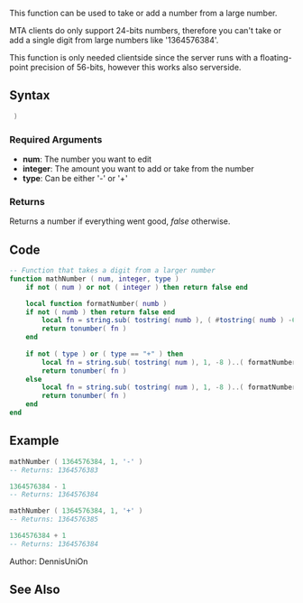 {{Useful Function}}

This function can be used to take or add a number from a large number.

MTA clients do only support 24-bits numbers, therefore you can't take or add a single digit from large numbers like '1364576384'.

This function is only needed clientside since the server runs with a floating-point precision of 56-bits, however this works also serverside.

==Syntax==
<syntaxhighlight lang="lua"> )</syntaxhighlight>

===Required Arguments===
* '''num''': The number you want to edit
* '''integer''': The amount you want to add or take from the number
* '''type ''': Can be either '-' or '+'

===Returns===
Returns a number if everything went good, ''false'' otherwise.

==Code==
<syntaxhighlight lang="lua">
-- Function that takes a digit from a larger number
function mathNumber ( num, integer, type )
    if not ( num ) or not ( integer ) then return false end

    local function formatNumber( numb )
    if not ( numb ) then return false end
        local fn = string.sub( tostring( numb ), ( #tostring( numb ) -6 ) )
        return tonumber( fn )
    end
	
    if not ( type ) or ( type == "+" ) then
        local fn = string.sub( tostring( num ), 1, -8 )..( formatNumber ( num ) ) + integer
        return tonumber( fn )
    else
        local fn = string.sub( tostring( num ), 1, -8 )..( formatNumber ( num ) ) - integer
        return tonumber( fn )
    end
end
</syntaxhighlight>

==Example==
<syntaxhighlight lang="lua">
mathNumber ( 1364576384, 1, '-' )
-- Returns: 1364576383

1364576384 - 1
-- Returns: 1364576384

mathNumber ( 1364576384, 1, '+' )
-- Returns: 1364576385

1364576384 + 1
-- Returns: 1364576384
</syntaxhighlight>


Author: DennisUniOn

==See Also==
{{Useful_Functions}}